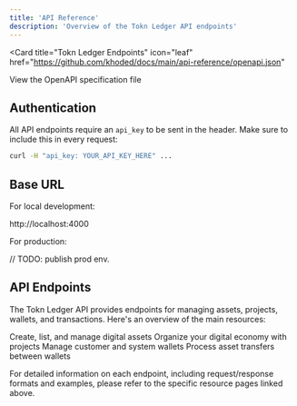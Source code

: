 ```yaml
---
title: 'API Reference'
description: 'Overview of the Tokn Ledger API endpoints'
---
```



<Card
  title="Tokn Ledger  Endpoints"
  icon="leaf"
  href="https://github.com/khoded/docs/main/api-reference/openapi.json"
>
  View the OpenAPI specification file
</Card>

## Authentication

All API endpoints require an `api_key` to be sent in the header. Make sure to include this in every request:

```bash
curl -H "api_key: YOUR_API_KEY_HERE" ...
```

## Base URL

For local development:

http://localhost:4000

For production:

// TODO: publish prod env.

## API Endpoints

The Tokn Ledger API provides endpoints for managing assets, projects, wallets, and transactions. Here's an overview of the main resources:

<CardGroup cols={2}>
  <Card
    title="Assets"
    icon="coins"
    href="/essentials/assets"
  >
    Create, list, and manage digital assets
  </Card>
  <Card
    title="Projects"
    icon="folder-tree"
    href="/essentials/projects"
  >
    Organize your digital economy with projects
  </Card>
  <Card
    title="Wallets"
    icon="wallet"
    href="/essentials/wallets"
  >
    Manage customer and system wallets
  </Card>
  <Card
    title="Transactions"
    icon="money-bill-transfer"
    href="/essentials/transactions"
  >
    Process asset transfers between wallets
  </Card>
</CardGroup>

For detailed information on each endpoint, including request/response formats and examples, please refer to the specific resource pages linked above.
